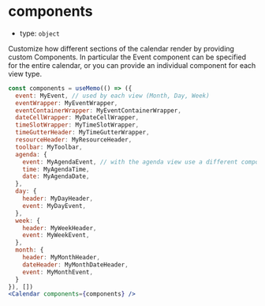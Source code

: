 
# components

- type: `object`

Customize how different sections of the calendar render by providing custom Components. In particular the Event component can be specified for the entire calendar, or you can provide an individual component for each view type.

```jsx
const components = useMemo(() => ({
  event: MyEvent, // used by each view (Month, Day, Week)
  eventWrapper: MyEventWrapper,
  eventContainerWrapper: MyEventContainerWrapper,
  dateCellWrapper: MyDateCellWrapper,
  timeSlotWrapper: MyTimeSlotWrapper,
  timeGutterHeader: MyTimeGutterWrapper,
  resourceHeader: MyResourceHeader,
  toolbar: MyToolbar,
  agenda: {
    event: MyAgendaEvent, // with the agenda view use a different component to render events
    time: MyAgendaTime,
    date: MyAgendaDate,
  },
  day: {
    header: MyDayHeader,
    event: MyDayEvent,
  },
  week: {
    header: MyWeekHeader,
    event: MyWeekEvent,
  },
  month: {
    header: MyMonthHeader,
    dateHeader: MyMonthDateHeader,
    event: MyMonthEvent,
  }
}), [])
<Calendar components={components} />
```

<Canvas>
  <Story id="props--components" />
</Canvas>
